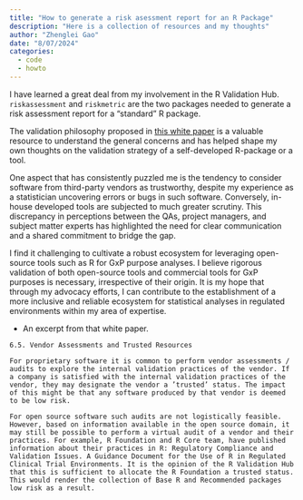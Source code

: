 ```yaml
---
title: "How to generate a risk asessment report for an R Package"
description: "Here is a collection of resources and my thoughts"
author: "Zhenglei Gao"
date: "8/07/2024"
categories:
  - code
  - howto
---
```


I have learned a great deal from my involvement in the R Validation Hub. `riskassessment` and `riskmetric` are the two packages needed to generate a risk assessment report for a "standard" R package.

The validation philosophy proposed in [this white paper](https://www.pharmar.org/white-paper/) is a valuable resource to understand the general concerns and has helped shape my own thoughts on the validation strategy of a self-developed R-package or a tool.

One aspect that has consistently puzzled me is the tendency to consider software from third-party vendors as trustworthy, despite my experience as a statistician uncovering errors or bugs in such software. Conversely, in-house developed tools are subjected to much greater scrutiny. This discrepancy in perceptions between the QAs, project managers, and subject matter experts has highlighted the need for clear communication and a shared commitment to bridge the gap.

I find it challenging to cultivate a robust ecosystem for leveraging open-source tools such as R for GxP purpose analyses. I believe rigorous validation of both open-source tools and commercial tools for GxP purposes is necessary, irrespective of their origin. It is my hope that through my advocacy efforts, I can contribute to the establishment of a more inclusive and reliable ecosystem for statistical analyses in regulated environments within my area of expertise.

-   An excerpt from that white paper.

```
6.5. Vendor Assessments and Trusted Resources

For proprietary software it is common to perform vendor assessments / audits to explore the internal validation practices of the vendor. If a company is satisfied with the internal validation practices of the vendor, they may designate the vendor a ’trusted’ status. The impact of this might be that any software produced by that vendor is deemed to be low risk.

For open source software such audits are not logistically feasible. However, based on information available in the open source domain, it may still be possible to perform a virtual audit of a vendor and their practices. For example, R Foundation and R Core team, have published information about their practices in R: Regulatory Compliance and Validation Issues. A Guidance Document for the Use of R in Regulated Clinical Trial Environments. It is the opinion of the R Validation Hub that this is sufficient to allocate the R Foundation a trusted status. This would render the collection of Base R and Recommended packages low risk as a result.
```
